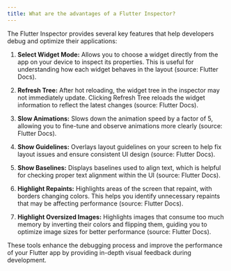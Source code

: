 ```yaml
---
title: What are the advantages of a Flutter Inspector?
---
```


The Flutter Inspector provides several key features that help developers debug and optimize their applications:

1. **Select Widget Mode:** Allows you to choose a widget directly from the app on your device to inspect its properties. This is useful for understanding how each widget behaves in the layout (source: Flutter Docs).

2. **Refresh Tree:** After hot reloading, the widget tree in the inspector may not immediately update. Clicking Refresh Tree reloads the widget information to reflect the latest changes (source: Flutter Docs).

3. **Slow Animations:** Slows down the animation speed by a factor of 5, allowing you to fine-tune and observe animations more clearly (source: Flutter Docs).

4. **Show Guidelines:** Overlays layout guidelines on your screen to help fix layout issues and ensure consistent UI design (source: Flutter Docs).

5. **Show Baselines:** Displays baselines used to align text, which is helpful for checking proper text alignment within the UI (source: Flutter Docs).

6. **Highlight Repaints:** Highlights areas of the screen that repaint, with borders changing colors. This helps you identify unnecessary repaints that may be affecting performance (source: Flutter Docs).

7. **Highlight Oversized Images:** Highlights images that consume too much memory by inverting their colors and flipping them, guiding you to optimize image sizes for better performance (source: Flutter Docs).

These tools enhance the debugging process and improve the performance of your Flutter app by providing in-depth visual feedback during development.

